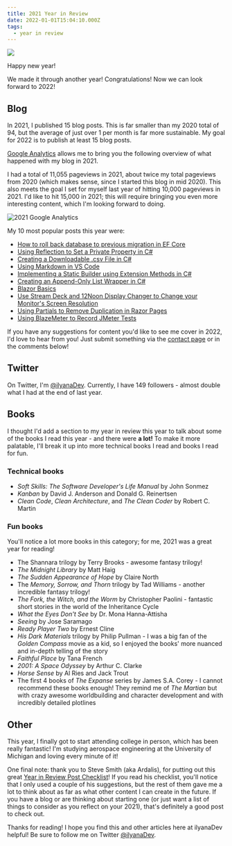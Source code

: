```yaml
---
title: 2021 Year in Review
date: 2022-01-01T15:04:10.000Z
tags:
  - year in review
---
```


![](2021-in-review.png)

Happy new year!

We made it through another year! Congratulations! Now we can look forward to 2022!

## Blog

In 2021, I published 15 blog posts. This is far smaller than my 2020 total of 94, but the average of just over 1 per month is far more sustainable. My goal for 2022 is to publish at least 15 blog posts.

[Google Analytics](https://ilyana.dev/blog/2020-06-17-configuring-google-analytics-blog/) allows me to bring you the following overview of what happened with my blog in 2021.

I had a total of 11,055 pageviews in 2021, about twice my total pageviews from 2020 (which makes sense, since I started this blog in mid 2020). This also meets the goal I set for myself last year of hitting 10,000 pageviews in 2021. I'd like to hit 15,000 in 2021; this will require bringing you even more interesting content, which I'm looking forward to doing.

![2021 Google Analytics](2021-overview.PNG "2021 Google Analytics")

My 10 most popular posts this year were:

- [How to roll back database to previous migration in EF Core](https://ilyana.dev/blog/2021-04-12-ef-core-roll-back-migration/)
- [Using Reflection to Set a Private Property in C#](https://ilyana.dev/blog/2021-07-19-reflection-private-property/)
- [Creating a Downloadable .csv File in C#](https://ilyana.dev/blog/2021-04-29-creating-a-csv-download/)
- [Using Markdown in VS Code](https://ilyana.dev/blog/2020-06-14-using-markdown-blogs/)
- [Implementing a Static Builder using Extension Methods in C#](https://ilyana.dev/blog/2021-07-22-builder-static-extension/)
- [Creating an Append-Only List Wrapper in C#](https://ilyana.dev/blog/2021-06-21-append-only-list/)
- [Blazor Basics](https://ilyana.dev/blog/2021-02-21-blazor/)
- [Use Stream Deck and 12Noon Display Changer to Change your Monitor's Screen Resolution](https://ilyana.dev/blog/2021-02-09-streamdeck-change-screen-resolution/)
- [Using Partials to Remove Duplication in Razor Pages](https://ilyana.dev/blog/2021-01-26-razor-pages-partials/)
- [Using BlazeMeter to Record JMeter Tests](https://ilyana.dev/blog/2020-11-30-blazemeter-record-jmeter-tests/)

If you have any suggestions for content you'd like to see me cover in 2022, I'd love to hear from you! Just submit something via the [contact page](https://ilyana.dev/contact) or in the comments below!

## Twitter

On Twitter, I'm [@ilyanaDev](https://twitter.com/ilyanaDev). Currently, I have 149 followers - almost double what I had at the end of last year.

## Books

I thought I'd add a section to my year in review this year to talk about some of the books I read this year - and there were **a lot!** To make it more palatable, I'll break it up into more technical books I read and books I read for fun.

### Technical books

- *Soft Skills: The Software Developer's Life Manual* by John Sonmez
- *Kanban* by David J. Anderson and Donald G. Reinertsen
- *Clean Code*, *Clean Architecture*, and *The Clean Coder* by Robert C. Martin

### Fun books

You'll notice a lot more books in this category; for me, 2021 was a great year for reading!

- The Shannara trilogy by Terry Brooks - awesome fantasy trilogy!
- *The Midnight Library* by Matt Haig
- *The Sudden Appearance of Hope* by Claire North
- The *Memory, Sorrow, and Thorn* trilogy by Tad Williams - another incredible fantasy trilogy!
- *The Fork, the Witch, and the Worm* by Christopher Paolini - fantastic short stories in the world of the Inheritance Cycle
- *What the Eyes Don't See* by Dr. Mona Hanna-Attisha
- *Seeing* by Jose Saramago
- *Ready Player Two* by Ernest Cline
- *His Dark Materials* trilogy by Philip Pullman - I was a big fan of the *Golden Compass* movie as a kid, so I enjoyed the books' more nuanced and in-depth telling of the story
- *Faithful Place* by Tana French
- *2001: A Space Odyssey* by Arthur C. Clarke
- *Horse Sense* by Al Ries and Jack Trout
- The first 4 books of *The Expanse* series by James S.A. Corey - I cannot recommend these books enough! They remind me of *The Martian* but with crazy awesome worldbuilding and character development and with incredibly detailed plotlines

## Other

This year, I finally got to start attending college in person, which has been really fantastic! I'm studying aerospace engineering at the University of Michigan and loving every minute of it!

One final note: thank you to Steve Smith (aka Ardalis), for putting out this great [Year in Review Post Checklist](https://ardalis.com/year-in-review-post-checklist/)! If you read his checklist, you'll notice that I only used a couple of his suggestions, but the rest of them gave me a lot to think about as far as what other content I can create in the future. If you have a blog or are thinking about starting one (or just want a list of things to consider as you reflect on your 2021), that's definitely a good post to check out.

Thanks for reading! I hope you find this and other articles here at ilyanaDev helpful! Be sure to follow me on Twitter [@ilyanaDev](https://twitter.com/ilyanaDev).
